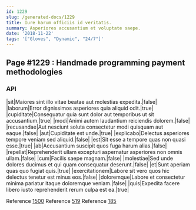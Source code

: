 ```yaml
---
id: 1229
slug: /generated-docs/1229
title: Iure harum officiis id veritatis.
summary: Asperiores accusantium et voluptate saepe.
date: '2018-11-22'
tags: '["Gloves", "Dynamic", "24/7"]'
---
```


## Page #1229 : Handmade programming payment methodologies
### API

|sit|Maiores sint illo vitae beatae aut molestias expedita.|false|
|laborum|Error dignissimos asperiores quia aliquid odit.|true|
|cupiditate|Consequatur quia sunt dolor aut temporibus ut sit accusantium.|true|
|modi|Animi autem laudantium reiciendis dolorem.|false|
|recusandae|Aut nesciunt soluta consectetur modi quisquam aut eaque.|false|
|aut|Cupiditate est unde.|true|
|explicabo|Delectus asperiores tempore veniam sed aliquid.|false|
|est|Sit esse a tempore quas non quasi esse.|true|
|ab|Accusantium suscipit quos fuga harum alias.|false|
|repellat|Reprehenderit ullam excepturi aspernatur asperiores non omnis ullam.|false|
|cum|Facilis saepe magnam.|false|
|molestiae|Sed unde dolores ducimus et qui quam consequatur deserunt.|false|
|et|Sunt aperiam quas quo fugiat quis.|true|
|exercitationem|Labore sit vero quos hic delectus tenetur est minus eos.|false|
|doloremque|Labore et consectetur minima pariatur itaque doloremque veniam.|false|
|quis|Expedita facere libero iusto reprehenderit rerum culpa est ea.|true|

Reference [1500](/generated-docs/1500)
Reference [519](/generated-docs/519)
Reference [185](/generated-docs/185)



